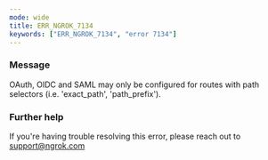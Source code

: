 ```yaml
---
mode: wide
title: ERR_NGROK_7134
keywords: ["ERR_NGROK_7134", "error 7134"]
---
```



### Message

OAuth, OIDC and SAML may only be configured for routes with path selectors (i.e. 'exact_path', 'path_prefix').

<ErrorDetails />

### Further help

If you're having trouble resolving this error, please reach out to [support@ngrok.com](mailto:support@ngrok.com?subject=Help%20with%20ERR_NGROK_7134)
